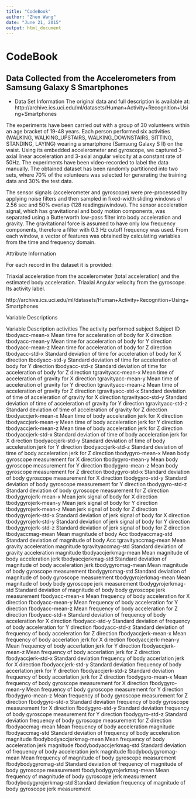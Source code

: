 ```yaml
---
title: "CodeBook"
author: "Zhen Wang"
date: "June 21, 2015"
output: html_document
---
```

# CodeBook 
## Data Collected from the Accelerometers from Samsung Galaxy S Smartphones

* Data Set Information
The original data and full description is available at: 
http://archive.ics.uci.edu/ml/datasets/Human+Activity+Recognition+Using+Smartphones

The experiments have been carried out with a group of 30 volunteers within an age bracket of 19-48 years. Each person performed six activities (WALKING, WALKING_UPSTAIRS, WALKING_DOWNSTAIRS, SITTING, STANDING, LAYING) wearing a smartphone (Samsung Galaxy S II) on the waist. Using its embedded accelerometer and gyroscope, we captured 3-axial linear acceleration and 3-axial angular velocity at a constant rate of 50Hz. The experiments have been video-recorded to label the data manually. The obtained dataset has been randomly partitioned into two sets, where 70% of the volunteers was selected for generating the training data and 30% the test data.

The sensor signals (accelerometer and gyroscope) were pre-processed by applying noise filters and then sampled in fixed-width sliding windows of 2.56 sec and 50% overlap (128 readings/window). The sensor acceleration signal, which has gravitational and body motion components, was separated using a Butterworth low-pass filter into body acceleration and gravity. The gravitational force is assumed to have only low frequency components, therefore a filter with 0.3 Hz cutoff frequency was used. From each window, a vector of features was obtained by calculating variables from the time and frequency domain.

Attribute Information

For each record in the dataset it is provided:

Triaxial acceleration from the accelerometer (total acceleration) and the estimated body acceleration.
Triaxial Angular velocity from the gyroscope.
Its activity label.


http://archive.ics.uci.edu/ml/datasets/Human+Activity+Recognition+Using+Smartphones

Variable Descriptions

Variable  Description
activities	The activity performed
subject	Subject ID
tbodyacc-mean-x	Mean time for acceleration of body for X direction
tbodyacc-mean-y	Mean time for acceleration of body for Y direction
tbodyacc-mean-z	Mean time for acceleration of body for Z direction
tbodyacc-std-x	Standard deviation of time for acceleration of body for X direction
tbodyacc-std-y	Standard deviation of time for acceleration of body for Y direction
tbodyacc-std-z	Standard deviation of time for acceleration of body for Z direction
tgravityacc-mean-x	Mean time of acceleration of gravity for X direction
tgravityacc-mean-y	Mean time of acceleration of gravity for Y direction
tgravityacc-mean-z	Mean time of acceleration of gravity for Z direction
tgravityacc-std-x	Standard deviation of time of acceleration of gravity for X direction
tgravityacc-std-y	Standard deviation of time of acceleration of gravity for Y direction
tgravityacc-std-z	Standard deviation of time of acceleration of gravity for Z direction
tbodyaccjerk-mean-x	Mean time of body acceleration jerk for X direction
tbodyaccjerk-mean-y	Mean time of body acceleration jerk for Y direction
tbodyaccjerk-mean-z	Mean time of body acceleration jerk for Z direction
tbodyaccjerk-std-x	Standard deviation of time of body acceleration jerk for X direction
tbodyaccjerk-std-y	Standard deviation of time of body acceleration jerk for Y direction
tbodyaccjerk-std-z	Standard deviation of time of body acceleration jerk for Z direction
tbodygyro-mean-x	Mean body gyroscope measurement for X direction
tbodygyro-mean-y	Mean body gyroscope measurement for Y direction
tbodygyro-mean-z	Mean body gyroscope measurement for Z direction
tbodygyro-std-x	Standard deviation of body gyroscope measurement for X direction
tbodygyro-std-y	Standard deviation of body gyroscope measurement for Y direction
tbodygyro-std-z	Standard deviation of body gyroscope measurement for Z direction
tbodygyrojerk-mean-x	Mean jerk signal of body for X direction
tbodygyrojerk-mean-y	Mean jerk signal of body for Y direction
tbodygyrojerk-mean-z	Mean jerk signal of body for Z direction
tbodygyrojerk-std-x	Standard deviation of jerk signal of body for X direction
tbodygyrojerk-std-y	Standard deviation of jerk signal of body for Y direction
tbodygyrojerk-std-z	Standard deviation of jerk signal of body for Z direction
tbodyaccmag-mean	Mean magnitude of body Acc
tbodyaccmag-std	Standard deviation of magnitude of body Acc
tgravityaccmag-mean	Mean gravity acceleration magnitude
tgravityaccmag-std	Standard deviation of gravity acceleration magnitude
tbodyaccjerkmag-mean	Mean magnitude of body acceleration jerk
tbodyaccjerkmag-std	Standard deviation of magnitude of body acceleration jerk
tbodygyromag-mean	Mean magnitude of body gyroscope measurement
tbodygyromag-std	Standard deviation of magnitude of body gyroscope measurement
tbodygyrojerkmag-mean	Mean magnitude of body body gyroscope jerk measurement
tbodygyrojerkmag-std	Standard deviation of magnitude of body body gyroscope jerk measurement
fbodyacc-mean-x	Mean frequency of body acceleration for X direction
fbodyacc-mean-y	Mean frequency of body acceleration for Y direction
fbodyacc-mean-z	Mean frequency of body acceleration for Z direction
fbodyacc-std-x	Standard deviation of frequency of body acceleration for X direction
fbodyacc-std-y	Standard deviation of frequency of body acceleration for Y direction
fbodyacc-std-z	Standard deviation of frequency of body acceleration for Z direction
fbodyaccjerk-mean-x	Mean frequency of body accerlation jerk for X direction
fbodyaccjerk-mean-y	Mean frequency of body accerlation jerk for Y direction
fbodyaccjerk-mean-z	Mean frequency of body accerlation jerk for Z direction
fbodyaccjerk-std-x	Standard deviation frequency of body accerlation jerk for X direction
fbodyaccjerk-std-y	Standard deviation frequency of body accerlation jerk for Y direction
fbodyaccjerk-std-z	Standard deviation frequency of body accerlation jerk for Z direction
fbodygyro-mean-x	Mean frequency of body gyroscope measurement for X direction
fbodygyro-mean-y	Mean frequency of body gyroscope measurement for Y direction
fbodygyro-mean-z	Mean frequency of body gyroscope measurement for Z direction
fbodygyro-std-x	Standard deviation frequency of body gyroscope measurement for X direction
fbodygyro-std-y	Standard deviation frequency of body gyroscope measurement for Y direction
fbodygyro-std-z	Standard deviation frequency of body gyroscope measurement for Z direction
fbodyaccmag-mean	Mean frequency of body acceleration magnitude
fbodyaccmag-std	Standard deviation of frequency of body acceleration magnitude
fbodybodyaccjerkmag-mean	Mean frequency of body acceleration jerk magnitude
fbodybodyaccjerkmag-std	Standard deviation of frequency of body acceleration jerk magnitude
fbodybodygyromag-mean	Mean frequency of magnitude of body gyroscope measurement
fbodybodygyromag-std	Standard deviation of frequency of magnitude of body gyroscope measurement
fbodybodygyrojerkmag-mean	Mean frequency of magnitude of body gyroscope jerk measurement
fbodybodygyrojerkmag-std	Standard deviation frequency of magnitude of body gyroscope jerk measurement